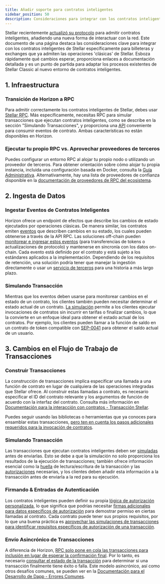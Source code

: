 ```yaml
---
title: Añadir soporte para contratos inteligentes
sidebar_position: 50
description: Consideraciones para integrar con los contratos inteligentes de Stellar específicamente para billeteras y exchanges
---
```


Stellar recientemente [actualizó su protocolo](https://stellar.org/blog/developers/protocol-20-preparing-smart-contracts-to-stellar) para admitir contratos inteligentes, añadiendo una nueva forma de interactuar con la red. Este documento de una página destaca las consideraciones clave para integrar con los contratos inteligentes de Stellar específicamente para billeteras y exchanges que ya admiten las operaciones 'clásicas' de Stellar. Esboza rápidamente qué cambios esperar, proporciona enlaces a documentación detallada y es un punto de partida para adaptar los procesos existentes de Stellar Classic al nuevo entorno de contratos inteligentes.

## 1. Infraestructura

### Transición de Horizon a RPC

Para admitir correctamente los contratos inteligentes de Stellar, debes usar [Stellar RPC](../../../data/apis/rpc). Más específicamente, necesitas RPC para simular transacciones que ejecutan contratos inteligentes, como se describe en la sección "Simulando Transacciones", y proporciona una [API](../../../data/apis/rpc/api-reference) conveniente para consumir eventos de contrato. Ambas características no están disponibles en Horizon.

### Ejecutar tu propio RPC vs. Aprovechar proveedores de terceros

Puedes configurar un entorno RPC al alojar tu propio nodo o utilizando un proveedor de terceros. Para obtener orientación sobre cómo alojar tu propia instancia, incluida una configuración basada en Docker, consulta la [Guía Administrativa](../../../data/apis/rpc/admin-guide). Alternativamente, hay una lista de proveedores de confianza disponible en la [documentación de proveedores de RPC del ecosistema](../../../data/apis/api-providers).

## 2. Ingesta de Datos

### Ingestar Eventos de Contratos Inteligentes

Horizon ofrece un endpoint de efectos que describe los cambios de estado ejecutados por operaciones clásicas. De manera similar, los contratos emiten [eventos](../../../learn/fundamentals/contract-development/events.mdx) que describen cambios en su estado, los cuales pueden obtenerse a través de la API RPC. Las soluciones off-chain pueden [monitorear e ingresar estos eventos](../../../build/guides/events/ingest.mdx) (para transferencias de tokens o actualizaciones de protocolo) y mantenerse en sincronía con los datos on-chain. Cada evento está definido por el contrato y está sujeto a los estándares aplicados a la implementación. Dependiendo de los requisitos de retención, una solución podría tener que manejar la ingestión directamente o usar un [servicio de terceros](../../../data/indexers/indexer-providers/indexer-providers.mdx) para una historia a más largo plazo.

### Simulando Transacción

Mientras que los eventos deben usarse para monitorear cambios en el estado de un contrato, los clientes también pueden necesitar determinar el estado actual de un contrato. [La simulación](../../../build/guides/transactions/simulateTransaction-Deep-Dive.mdx) permite a los clientes ejecutar invocaciones de contratos sin incurrir en tarifas o finalizar cambios, lo que la convierte en un enfoque ideal para obtener el estado actual de los contratos. Por ejemplo, los clientes pueden llamar a la función de saldo en un contrato de token compatible con [SEP-0041](https://github.com/stellar/stellar-protocol/blob/master/ecosystem/sep-0041.md) para obtener el saldo actual de un usuario.

## 3. Cambios en el Flujo de Trabajo de Transacciones

### Construir Transacciones

La construcción de transacciones implica especificar una llamada a una función de contrato en lugar de cualquiera de las operaciones integradas que Stellar ofrece. Al construir estas llamadas a contrato, es necesario especificar el ID del contrato relevante y los argumentos de función de acuerdo con la interfaz del contrato. Consulta más información en [Documentación para la interacción con contratos - Transacción Stellar](../../../learn/fundamentals/contract-development/contract-interactions/stellar-transaction.mdx).

Puedes seguir usando las bibliotecas o herramientas que ya conoces para ensamblar estas transacciones, [pero ten en cuenta los pasos adicionales requeridos para la invocación de contratos](../../../build/guides/transactions/invoke-contract-tx-sdk.mdx).

### Simulando Transacción

Las transacciones que ejecutan contratos inteligentes deben ser [simuladas](../../../build/guides/transactions/simulateTransaction-Deep-Dive.mdx) antes de enviarlas. Esto se debe a que la simulación no solo proporciona los resultados de la ejecución de transacciones; también ofrece información esencial como la [huella](../../../learn/fundamentals/contract-development/contract-interactions/transaction-simulation.mdx#footprint) de lectura/escritura de la transacción y las [autorizaciones](../../../learn/fundamentals/contract-development/contract-interactions/transaction-simulation.mdx#authorization) necesarias, y los clientes deben añadir esta información a la transacción antes de enviarla a la red para su ejecución.

### Firmando & Entradas de Autenticación

Los contratos inteligentes pueden definir su propia [lógica de autorización personalizada](../../../learn/fundamentals/contract-development/authorization.mdx), lo que significa que podrías necesitar [firmas adicionales para datos específicos de autorización](../../../learn/fundamentals/contract-development/contract-interactions/stellar-transaction.mdx#authorization-data) para demostrar permiso en ciertas llamadas al contrato. Cada contrato puede tener sus propios requisitos, por lo que una buena práctica es [aprovechar las simulaciones de transacciones para identificar requisitos específicos de autorización de una transacción](../../../learn/fundamentals/contract-development/contract-interactions/transaction-simulation.mdx#authorization).

### Envío Asincrónico de Transacciones

A diferencia de Horizon, [RPC solo pone en cola las transacciones para inclusión en lugar de esperar la confirmación final](../../../data/apis/rpc/api-reference/methods/sendTransaction). Por lo tanto, es necesario [consultar el estado de la transacción](../../../data/apis/rpc/api-reference/methods/getTransaction) para determinar si una transacción finalmente tiene éxito o falla. Este modelo asincrónico, así como otros desafíos comunes, se pueden ver en la [Documentación para el Desarrollo de Dapp - Errores Comunes](../../../build/guides/dapps/frontend-guide.mdx#7-common-pitfalls).
